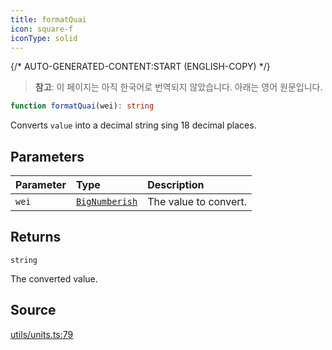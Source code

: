 ```yaml
---
title: formatQuai
icon: square-f
iconType: solid
---
```


{/* AUTO-GENERATED-CONTENT:START (ENGLISH-COPY) */}

> **참고**: 이 페이지는 아직 한국어로 번역되지 않았습니다. 아래는 영어 원문입니다.

```ts
function formatQuai(wei): string
```

Converts `value` into a decimal string sing 18 decimal places.

## Parameters

| Parameter | Type | Description |
| :------ | :------ | :------ |
| `wei` | [`BigNumberish`](/ko/sdk/content/type-aliases/BigNumberish) | The value to convert. |

## Returns

`string`

The converted value.

## Source

[utils/units.ts:79](https://github.com/dominant-strategies/quais.js/blob/c1c12d43f9d34c6baad2b0542bd6d0acd6fefcbf/src/utils/units.ts#L79)
